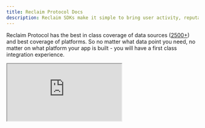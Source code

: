 ```yaml
---
title: Reclaim Protocol Docs
description: Reclaim SDKs make it simple to bring user activity, reputation, and identity from external websites into your own platform.
---
```


Reclaim Protocol has the best in class coverage of data sources ([2500+](https://dev.reclaimprotocol.org/explore)) and best coverage of platforms. So no matter what data point you need, no matter on what platform your app is built - you will have a first class integration experience.

<iframe
  className="w-full aspect-video rounded-lg"
  src="https://www.youtube.com/embed/YTf7rqHjyOM?si=WMlkGjrO5laZK19- "
  title="About Reclaim Protocol"
  allow="accelerometer; autoplay; clipboard-write; encrypted-media; gyroscope; picture-in-picture"
  allowFullScreen
/>
### Use Cases

Our protocol enables various applications, including:
- **Education Verification** - if you want to verify where and what the student is studying. Useful for marketing campaigns and background verifications.
- **Employment Verification** - If you need to make sure the user works where they claim to work. Useful for lending and hiring.
- **Financial Background** - if you need to verify financial background like credit score, accredited investor status etc. Particularly useful in lending and credit.
- **Shopping History** - if you need to give deals and discounts based on users' loyalty to certain brands
- **... and many more!**

### More information about how Reclaim Protocol works
- [Non-technical Overview | blog.reclaimprotocol.org](https://blog.reclaimprotocol.org/posts/reclaim-explained)
- [Technical explainer | YouTube](https://www.youtube.com/playlist?list=PLMl4DDeHR104z1zmcKgK7yZk0TL7NF9oo)
- [Whitepaper | PDF](https://link.reclaimprotocol.org/whitepaper-draft-v2)
- [Formal Security Analysis | ePrint](https://eprint.iacr.org/2024/733)

### More resources
- [Blog](https://blog.reclaimprotocol.org) - Many technical, security and business usecase discussions
- [PBnJ](https://www.youtube.com/playlist?list=PLMl4DDeHR106VOVhQXt79VdBKYPXumeCc) - Customers explaining how they use Reclaim Protocol in their products
- [Telegram](https://t.me/protocolreclaim) - All developer questions, answered.



